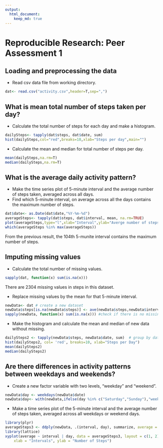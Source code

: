 ```yaml
---
output:
  html_document:
    keep_md: true
---
```


# Reproducible Research: Peer Assessment 1


## Loading and preprocessing the data

- Read csv data file from working directory.
```r
dat<- read.csv("activity.csv",header=T,sep=",")
```

## What is mean total number of steps taken per day?

- Calculate the total number of steps for each day and make a histogram.
```r
dailySteps<- tapply(dat$steps, dat$date, sum)
hist(dailySteps,col="red",breaks=10,xlab="Steps per day",main="")
```

- Calculate the mean and median for total number of steps per day.
```r
mean(dailySteps,na.rm=T)
median(dailySteps,na.rm=T)
```


## What is the average daily activity pattern?

- Make the time series plot of 5-minute interval and the average number of steps taken, averaged across all days.
- Find which 5-minute interval, on average across all the days contains the maximum number of steps.
```r
dat$date<- as.Date(dat$date,"%Y-%m-%d")
averageSteps<- tapply(dat$steps, dat$interval, mean, na.rm=TRUE)
plot(averageSteps,type="l",xlab="Interval",ylab="Averge number of steps")
which(averageSteps %in% max(averageSteps))
```
From the previous result, the 104th 5-munite interval contains the maximum number of steps.

## Imputing missing values

- Calculate the total number of missing values.
```r
sapply(dat, function(x) sum(is.na(x)))
```
There are 2304 missing values in steps in this dataset.

- Replace missing values by the mean for that 5-minute interval.
```r
newData<- dat # create a new dataset
newData$steps[is.na(newData$steps)] <- ave(newData$steps,newData$interval,FUN=function(x)mean(x,na.rm = T))[is.na(newData$steps)] #filling missings in the new dataset
sapply(newData, function(x) sum(is.na(x))) #check if there is no missing values in new data 
```

- Make the histogram and calculate the mean and median of new data without missing.
```r
dailySteps2 <- tapply(newData$steps, newData$date, sum)  # group by date and sum
hist(dailySteps2, col= 'red', breaks=10, xlab="Steps per Day")
mean(dailySteps2)
median(dailySteps2)
```

## Are there differences in activity patterns between weekdays and weekends?

- Create a new factor variable with two levels, "weekday" and "weekend".
```r
newData$day <- weekdays(newData$date)
newData$day<- with(newData,ifelse(day %in% c("Saturday","Sunday"),"weekend","weekday"))
```

- Make a time series plot of the 5-minute interval and the average number of steps taken, averaged across all weekdays or weekend days.
```r
library(plyr)
averageSteps3 <- ddply(newData, .(interval, day), summarize, average = mean(steps))
library(lattice)
xyplot(average ~ interval | day, data = averageSteps3, layout = c(1, 2), type = "l",
    xlab = "Intervals", ylab = "Number of Steps")
```